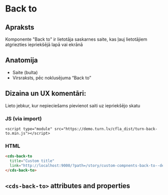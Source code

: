 
# Back to

## Apraksts

Komponente "Back to" ir lietotāja saskarnes saite, kas ļauj lietotājiem atgriezties iepriekšējā lapā vai ekrānā

## Anatomija
* Saite (bulta)
* Virsraksts, pēc noklusējuma “Back to”

## Dizaina un UX komentāri:

Lieto jebkur, kur nepieciešams pievienot saiti uz iepriekšējo skatu



### JS (via import)

```imoprt
<script type="module" src="https://demo.turn.lv/cfla_dist/turn-back-to.min.js"></script>
```

### HTML

```html
<cds-back-to
  title="Custom title"
  link="http://localhost:9000/?path=/story/custom-compnents-back-to--default">
</cds-back-to>
```

## `<cds-back-to>` attributes and properties

<Props of="cds-back-to" />
